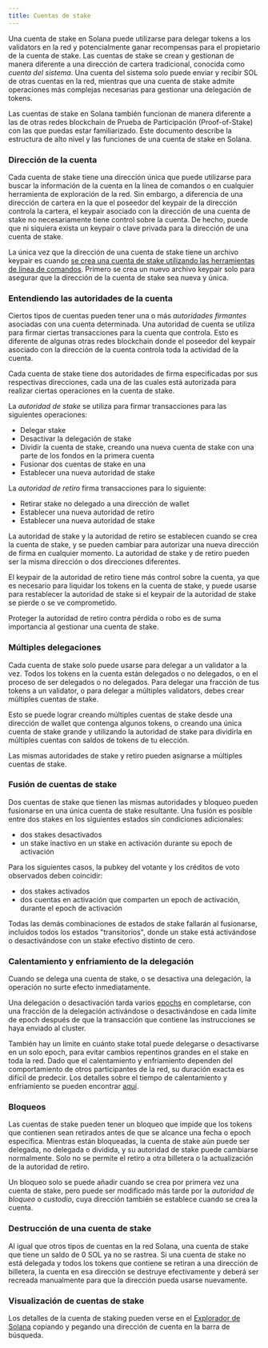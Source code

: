 ```yaml
---
title: Cuentas de stake
---
```


Una cuenta de stake en Solana puede utilizarse para delegar tokens a los
validators en la red y potencialmente ganar recompensas para el propietario de
la cuenta de stake. Las cuentas de stake se crean y gestionan de manera
diferente a una dirección de cartera tradicional, conocida como _cuenta del
sistema_. Una cuenta del sistema solo puede enviar y recibir SOL de otras
cuentas en la red, mientras que una cuenta de stake admite operaciones más
complejas necesarias para gestionar una delegación de tokens.

Las cuentas de stake en Solana también funcionan de manera diferente a las de
otras redes blockchain de Prueba de Participación (Proof-of-Stake) con las que
puedas estar familiarizado. Este documento describe la estructura de alto nivel
y las funciones de una cuenta de stake en Solana.

### Dirección de la cuenta

Cada cuenta de stake tiene una dirección única que puede utilizarse para buscar
la información de la cuenta en la línea de comandos o en cualquier herramienta
de exploración de la red. Sin embargo, a diferencia de una dirección de cartera
en la que el poseedor del keypair de la dirección controla la cartera, el
keypair asociado con la dirección de una cuenta de stake no necesariamente tiene
control sobre la cuenta. De hecho, puede que ni siquiera exista un keypair o
clave privada para la dirección de una cuenta de stake.

La única vez que la dirección de una cuenta de stake tiene un archivo keypair es
cuando
[se crea una cuenta de stake utilizando las herramientas de línea de comandos](https://docs.anza.xyz/cli/examples/delegate-stake#create-a-stake-account).
Primero se crea un nuevo archivo keypair solo para asegurar que la dirección de
la cuenta de stake sea nueva y única.

### Entendiendo las autoridades de la cuenta

Ciertos tipos de cuentas pueden tener una o más _autoridades firmantes_
asociadas con una cuenta determinada. Una autoridad de cuenta se utiliza para
firmar ciertas transacciones para la cuenta que controla. Esto es diferente de
algunas otras redes blockchain donde el poseedor del keypair asociado con la
dirección de la cuenta controla toda la actividad de la cuenta.

Cada cuenta de stake tiene dos autoridades de firma especificadas por sus
respectivas direcciones, cada una de las cuales está autorizada para realizar
ciertas operaciones en la cuenta de stake.

La _autoridad de stake_ se utiliza para firmar transacciones para las siguientes
operaciones:

- Delegar stake
- Desactivar la delegación de stake
- Dividir la cuenta de stake, creando una nueva cuenta de stake con una parte de
  los fondos en la primera cuenta
- Fusionar dos cuentas de stake en una
- Establecer una nueva autoridad de stake

La _autoridad de retiro_ firma transacciones para lo siguiente:

- Retirar stake no delegado a una dirección de wallet
- Establecer una nueva autoridad de retiro
- Establecer una nueva autoridad de stake

La autoridad de stake y la autoridad de retiro se establecen cuando se crea la
cuenta de stake, y se pueden cambiar para autorizar una nueva dirección de firma
en cualquier momento. La autoridad de stake y de retiro pueden ser la misma
dirección o dos direcciones diferentes.

El keypair de la autoridad de retiro tiene más control sobre la cuenta, ya que
es necesario para liquidar los tokens en la cuenta de stake, y puede usarse para
restablecer la autoridad de stake si el keypair de la autoridad de stake se
pierde o se ve comprometido.

Proteger la autoridad de retiro contra pérdida o robo es de suma importancia al
gestionar una cuenta de stake.

### Múltiples delegaciones

Cada cuenta de stake solo puede usarse para delegar a un validator a la vez.
Todos los tokens en la cuenta están delegados o no delegados, o en el proceso de
ser delegados o no delegados. Para delegar una fracción de tus tokens a un
validator, o para delegar a múltiples validators, debes crear múltiples cuentas
de stake.

Esto se puede lograr creando múltiples cuentas de stake desde una dirección de
wallet que contenga algunos tokens, o creando una única cuenta de stake grande y
utilizando la autoridad de stake para dividirla en múltiples cuentas con saldos
de tokens de tu elección.

Las mismas autoridades de stake y retiro pueden asignarse a múltiples cuentas de
stake.

### Fusión de cuentas de stake

Dos cuentas de stake que tienen las mismas autoridades y bloqueo pueden
fusionarse en una única cuenta de stake resultante. Una fusión es posible entre
dos stakes en los siguientes estados sin condiciones adicionales:

- dos stakes desactivados
- un stake inactivo en un stake en activación durante su epoch de activación

Para los siguientes casos, la pubkey del votante y los créditos de voto
observados deben coincidir:

- dos stakes activados
- dos cuentas en activación que comparten un epoch de activación, durante el
  epoch de activación

Todas las demás combinaciones de estados de stake fallarán al fusionarse,
incluidos todos los estados "transitorios", donde un stake está activándose o
desactivándose con un stake efectivo distinto de cero.

### Calentamiento y enfriamiento de la delegación

Cuando se delega una cuenta de stake, o se desactiva una delegación, la
operación no surte efecto inmediatamente.

Una delegación o desactivación tarda varios
[epochs](/docs/references/terminology#epoch) en completarse, con una fracción de
la delegación activándose o desactivándose en cada límite de epoch después de
que la transacción que contiene las instrucciones se haya enviado al cluster.

También hay un límite en cuánto stake total puede delegarse o desactivarse en un
solo epoch, para evitar cambios repentinos grandes en el stake en toda la red.
Dado que el calentamiento y enfriamiento dependen del comportamiento de otros
participantes de la red, su duración exacta es difícil de predecir. Los detalles
sobre el tiempo de calentamiento y enfriamiento se pueden encontrar
[aquí](https://docs.anza.xyz/consensus/stake-delegation-and-rewards#stake-warmup-cooldown-withdrawal).

### Bloqueos

Las cuentas de stake pueden tener un bloqueo que impide que los tokens que
contienen sean retirados antes de que se alcance una fecha o epoch específica.
Mientras están bloqueadas, la cuenta de stake aún puede ser delegada, no
delegada o dividida, y su autoridad de stake puede cambiarse normalmente. Solo
no se permite el retiro a otra billetera o la actualización de la autoridad de
retiro.

Un bloqueo solo se puede añadir cuando se crea por primera vez una cuenta de
stake, pero puede ser modificado más tarde por la _autoridad de bloqueo_ o
_custodio_, cuya dirección también se establece cuando se crea la cuenta.

### Destrucción de una cuenta de stake

Al igual que otros tipos de cuentas en la red Solana, una cuenta de stake que
tiene un saldo de 0 SOL ya no se rastrea. Si una cuenta de stake no está
delegada y todos los tokens que contiene se retiran a una dirección de
billetera, la cuenta en esa dirección se destruye efectivamente y deberá ser
recreada manualmente para que la dirección pueda usarse nuevamente.

### Visualización de cuentas de stake

Los detalles de la cuenta de staking pueden verse en el
[Explorador de Solana](http://explorer.solana.com/) copiando y pegando una
dirección de cuenta en la barra de búsqueda.
